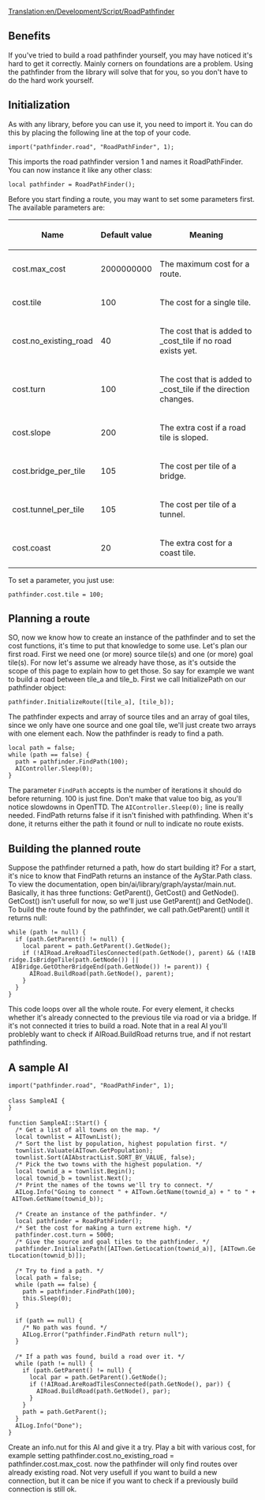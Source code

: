 [[Translation:en/Development/Script/RoadPathfinder]]
{{en/Development/Script/Navigation}}

== Benefits ==

If you've tried to build a road pathfinder yourself, you may have noticed it's hard to get it correctly. Mainly corners on foundations are a problem. Using the pathfinder from the library will solve that for you, so you don't have to do the hard work yourself.

== Initialization ==

As with any library, before you can use it, you need to import it. You can do this by placing the following line at the top of your code.
 import("pathfinder.road", "RoadPathFinder", 1);
This imports the road pathfinder version 1 and names it RoadPathFinder. You can now instance it like any other class:
 local pathfinder = RoadPathFinder();
Before you start finding a route, you may want to set some parameters first. The available parameters are:

{| class="wikitable"
|-
! Name
! Default value
! Meaning
|-
| cost.max_cost
| 2000000000
| The maximum cost for a route.
|-
| cost.tile
| 100
| The cost for a single tile.
|-
| cost.no_existing_road
| 40
| The cost that is added to _cost_tile if no road exists yet.
|-
| cost.turn
| 100
| The cost that is added to _cost_tile if the direction changes.
|-
| cost.slope
| 200
| The extra cost if a road tile is sloped.
|-
| cost.bridge_per_tile
| 105
| The cost per tile of a bridge.
|-
| cost.tunnel_per_tile
| 105
| The cost per tile of a tunnel.
|-
| cost.coast
| 20
| The extra cost for a coast tile.
|}
To set a parameter, you just use:
 pathfinder.cost.tile = 100;

== Planning a route ==

SO, now we know how to create an instance of the pathfinder and to set the cost functions, it's time to put that knowledge to some use. Let's plan our first road. First we need one (or more) source tile(s) and one (or more) goal tile(s). For now let's assume we already have those, as it's outside the scope of this page to explain how to get those. So say for example we want to build a road between tile_a and tile_b. First we call InitializePath on our pathfinder object:
 pathfinder.InitializeRoute([tile_a], [tile_b]);
The pathfinder expects and array of source tiles and an array of goal tiles, since we only have one source and one goal tile, we'll just create two arrays with one element each. Now the pathfinder is ready to find a path.
 local path = false;
 while (path == false) {
   path = pathfinder.FindPath(100);
   AIController.Sleep(0);
 }
The parameter <code>FindPath</code> accepts is the number of iterations it should do before returning. 100 is just fine. Don't make that value too big, as you'll notice slowdowns in OpenTTD. The <code>AIController.Sleep(0);</code> line is really needed. FindPath returns false if it isn't finished with pathfinding. When it's done, it returns either the path it found or null to indicate no route exists.

== Building the planned route ==

Suppose the pathfinder returned a path, how do start building it? For a start, it's nice to know that FindPath returns an instance of the AyStar.Path class. To view the documentation, open bin/ai/library/graph/aystar/main.nut. Basically, it has three functions: GetParent(), GetCost() and GetNode(). GetCost() isn't usefull for now, so we'll just use GetParent() and GetNode(). To build the route found by the pathfinder, we call path.GetParent() untill it returns null:
 while (path != null) {
   if (path.GetParent() != null) {
     local parent = path.GetParent().GetNode();
     if (!AIRoad.AreRoadTilesConnected(path.GetNode(), parent) && (!AIBridge.IsBridgeTile(path.GetNode()) || AIBridge.GetOtherBridgeEnd(path.GetNode()) != parent)) {
       AIRoad.BuildRoad(path.GetNode(), parent);
     }
   }
 }
This code loops over all the whole route. For every element, it checks whether it's already connected to the previous tile via road or via a bridge. If it's not connected it tries to build a road. Note that in a real AI you'll problebly want to check if AIRoad.BuildRoad returns true, and if not restart pathfinding. 

== A sample AI ==
 import("pathfinder.road", "RoadPathFinder", 1);
 
 class SampleAI {
 }
 
 function SampleAI::Start() {
   /* Get a list of all towns on the map. */
   local townlist = AITownList();
   /* Sort the list by population, highest population first. */
   townlist.Valuate(AITown.GetPopulation);
   townlist.Sort(AIAbstractList.SORT_BY_VALUE, false);
   /* Pick the two towns with the highest population. */
   local townid_a = townlist.Begin();
   local townid_b = townlist.Next();
   /* Print the names of the towns we'll try to connect. */
   AILog.Info("Going to connect " + AITown.GetName(townid_a) + " to " + AITown.GetName(townid_b));
 
   /* Create an instance of the pathfinder. */
   local pathfinder = RoadPathFinder();
   /* Set the cost for making a turn extreme high. */
   pathfinder.cost.turn = 5000;
   /* Give the source and goal tiles to the pathfinder. */
   pathfinder.InitializePath([AITown.GetLocation(townid_a)], [AITown.GetLocation(townid_b)]);
 
   /* Try to find a path. */
   local path = false;
   while (path == false) {
     path = pathfinder.FindPath(100);
     this.Sleep(0);
   }
 
   if (path == null) {
     /* No path was found. */
     AILog.Error("pathfinder.FindPath return null");
   }
 
   /* If a path was found, build a road over it. */
   while (path != null) {
     if (path.GetParent() != null) {
       local par = path.GetParent().GetNode();
       if (!AIRoad.AreRoadTilesConnected(path.GetNode(), par)) {
         AIRoad.BuildRoad(path.GetNode(), par);
       }
     }
     path = path.GetParent();
   }
   AILog.Info("Done");
 }
Create an info.nut for this AI and give it a try. Play a bit with various cost, for example setting pathfinder.cost.no_existing_road = pathfinder.cost.max_cost. now the pathfinder will only find routes over already existing road. Not very usefull if you want to build a new connection, but it can be nice if you want to check if a previously build connection is still ok.
